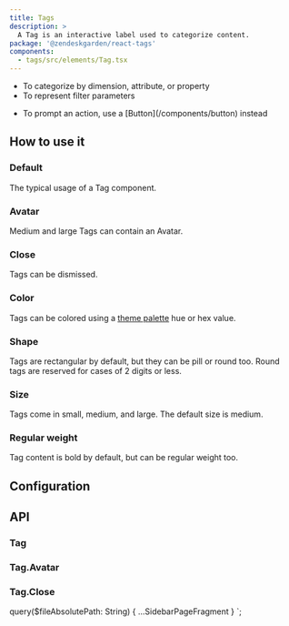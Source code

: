 ```yaml
---
title: Tags
description: >
  A Tag is an interactive label used to categorize content.
package: '@zendeskgarden/react-tags'
components:
  - tags/src/elements/Tag.tsx
---
```


<Usage>
  <Use>
    <ul>
      <li>To categorize by dimension, attribute, or property</li>
      <li>To represent filter parameters</li>
    </ul>
  </Use>
  <Misuse>
    <ul>
      <li>
        <Markdown>To prompt an action, use a [Button](/components/button) instead</Markdown>
      </li>
    </ul>
  </Misuse>
</Usage>

## How to use it

### Default

The typical usage of a Tag component.


<CodeExample code={TagsDefaultCode}>
  <TagsDefault />
</CodeExample>

### Avatar

Medium and large Tags can contain an Avatar.


<CodeExample code={TagsAvatarCode}>
  <TagsAvatar />
</CodeExample>

### Close

Tags can be dismissed.


<CodeExample code={TagsCloseCode}>
  <TagsClose />
</CodeExample>

### Color

Tags can be colored using a [theme
palette](https://zendeskgarden.github.io/react-components/theming/#palette) hue
or hex value.


<CodeExample code={TagsColorCode}>
  <TagsColor />
</CodeExample>

### Shape

Tags are rectangular by default, but they can be pill or round too. Round tags
are reserved for cases of 2 digits or less.


<CodeExample code={TagsShapeCode}>
  <TagsShape />
</CodeExample>

### Size

Tags come in small, medium, and large. The default size is medium.


<CodeExample code={TagsSizeCode}>
  <TagsSize />
</CodeExample>

### Regular weight

Tag content is bold by default, but can be regular weight too.


<CodeExample code={TagsWeightCode}>
  <TagsWeight />
</CodeExample>

## Configuration

<Configuration reactPackage={props.data.mdx.package} components={props.data.mdx.components} />

## API

### Tag

<PropSheet components={props.data.mdx.components} componentName="tag" />

### Tag.Avatar

### Tag.Close


  query($fileAbsolutePath: String) {
    ...SidebarPageFragment
  }
`;
